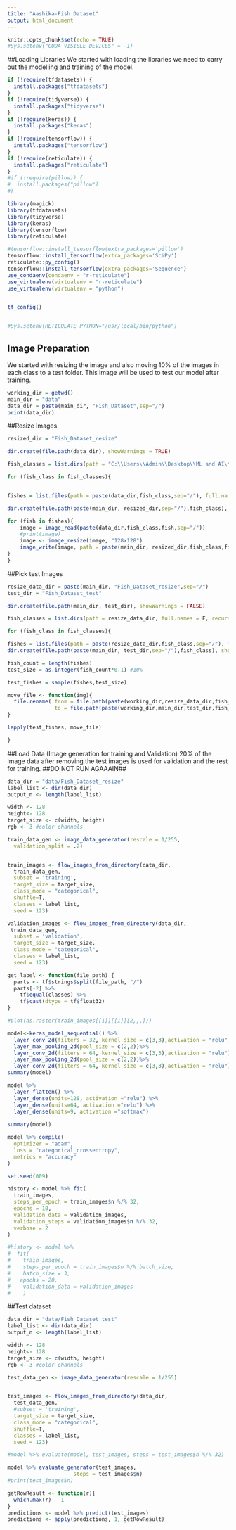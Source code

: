 ---
title: "Aashika-Fish Dataset"
output: html_document
---

```{r setup, include=FALSE}
knitr::opts_chunk$set(echo = TRUE)
#Sys.setenv("CUDA_VISIBLE_DEVICES" = -1)
```

##Loading Libraries
We started with loading the libraries we need to carry out the modelling and training of the model.


```{r load_lib}

if (!require(tfdatasets)) {
  install.packages("tfdatasets")
}
if (!require(tidyverse)) {
  install.packages("tidyverse")
}
if (!require(keras)) {
  install.packages("keras")
}
if (!require(tensorflow)) {
  install.packages("tensorflow")
}
if (!require(reticulate)) {
  install.packages("reticulate")
}
#if (!require(pillow)) {
#  install.packages("pillow")
#}

library(magick)
library(tfdatasets)
library(tidyverse)
library(keras)
library(tensorflow)
library(reticulate)

#tensorflow::install_tensorflow(extra_packages='pillow')
tensorflow::install_tensorflow(extra_packages='SciPy')
reticulate::py_config()
tensorflow::install_tensorflow(extra_packages='Sequence')
use_condaenv(condaenv = "r-reticulate")
use_virtualenv(virtualenv = "r-reticulate")
use_virtualenv(virtualenv = "python")


tf_config()


#Sys.setenv(RETICULATE_PYTHON="/usr/local/bin/python")
```


## Image Preparation
We started with resizing the image and also moving 10% of the images in each class to a test folder. This image will be used to test our model after training.

```{r variables}
working_dir = getwd()
main_dir = "data"
data_dir = paste(main_dir, "Fish_Dataset",sep="/")
print(data_dir)

```

##Resize Images

```{r image_resize}
resized_dir = "Fish_Dataset_resize"

dir.create(file.path(data_dir), showWarnings = TRUE)

fish_classes = list.dirs(path = "C:\\Users\\Admin\\Desktop\\ML and AI\\Fish_Dataset", full.names = F, recursive = F)

for (fish_class in fish_classes){


fishes = list.files(path = paste(data_dir,fish_class,sep="/"), full.names = F, recursive = F)

dir.create(file.path(paste(main_dir, resized_dir,sep="/"),fish_class), showWarnings = FALSE)

for (fish in fishes){
	image = image_read(paste(data_dir,fish_class,fish,sep="/")) 
	#print(image)
	image <- image_resize(image, "128x128")
	image_write(image, path = paste(main_dir, resized_dir,fish_class,fish,sep="/"), format = "png")
}
}
```


##Pick test Images

```{r image_test}
resize_data_dir = paste(main_dir, "Fish_Dataset_resize",sep="/")
test_dir = "Fish_Dataset_test"

dir.create(file.path(main_dir, test_dir), showWarnings = FALSE)

fish_classes = list.dirs(path = resize_data_dir, full.names = F, recursive = F)

for (fish_class in fish_classes){

fishes = list.files(path = paste(resize_data_dir,fish_class,sep="/"), full.names = F, recursive = F)
dir.create(file.path(paste(main_dir, test_dir,sep="/"),fish_class), showWarnings = FALSE)

fish_count = length(fishes)
test_size = as.integer(fish_count*0.1) #10%

test_fishes = sample(fishes,test_size)

move_file <- function(img){
  file.rename( from = file.path(paste(working_dir,resize_data_dir,fish_class,sep="/"), img) ,
               to = file.path(paste(working_dir,main_dir,test_dir,fish_class,sep="/"), img) )
}

lapply(test_fishes, move_file)

}
```


##Load Data (Image generation for training and Validation)
20% of the image data after removing the test images is used for validation and the rest for training.
##DO NOT RUN AGAAAIN##
```{r load_data}
data_dir = "data/Fish_Dataset_resize"
label_list <- dir(data_dir)
output_n <- length(label_list)

width <- 128
height<- 128
target_size <- c(width, height)
rgb <- 3 #color channels

train_data_gen <- image_data_generator(rescale = 1/255, 
  validation_split = .2)


train_images <- flow_images_from_directory(data_dir,
  train_data_gen,
  subset = 'training',
  target_size = target_size,
  class_mode = "categorical",
  shuffle=T,
  classes = label_list,
  seed = 123)

validation_images <- flow_images_from_directory(data_dir,
 train_data_gen, 
  subset = 'validation',
  target_size = target_size,
  class_mode = "categorical",
  classes = label_list,
  seed = 123)

get_label <- function(file_path) {
  parts <- tf$strings$split(file_path, "/")
  parts[-2] %>% 
    tf$equal(classes) %>% 
    tf$cast(dtype = tf$float32)
}

#plot(as.raster(train_images[[1]][[1]][2,,,]))
```


```{r}
model<-keras_model_sequential() %>%   
  layer_conv_2d(filters = 32, kernel_size = c(3,3),activation = "relu",input_shape=c(128, 128, 3)) %>%
  layer_max_pooling_2d(pool_size = c(2,2))%>%
  layer_conv_2d(filters = 64, kernel_size = c(3,3),activation = "relu") %>%
  layer_max_pooling_2d(pool_size = c(2,2))%>%
  layer_conv_2d(filters = 64, kernel_size = c(3,3),activation = "relu")
summary(model)

model %>%
  layer_flatten() %>%
  layer_dense(units=128, activation ="relu") %>%
  layer_dense(units=64, activation ="relu") %>%
  layer_dense(units=9, activation ="softmax")
  
summary(model)

```

```{r}
model %>% compile(
  optimizer = "adam",
  loss = "categorical_crossentropy",
  metrics = "accuracy" 
)
```

```{r}
set.seed(009)

history <- model %>% fit(
  train_images,
  steps_per_epoch = train_images$n %/% 32, 
  epochs = 10, 
  validation_data = validation_images,
  validation_steps = validation_images$n %/% 32,
  verbose = 2
)

#history <- model %>%
#  fit(
#    train_images,
#    steps_per_epoch = train_images$n %/% batch_size,
#    batch_size = 3,
#   epochs = 20,
#    validation_data = validation_images
#    )
```

##Test dataset
```{r}
data_dir = "data/Fish_Dataset_test"
label_list <- dir(data_dir)
output_n <- length(label_list)

width <- 128
height<- 128
target_size <- c(width, height)
rgb <- 3 #color channels

test_data_gen <- image_data_generator(rescale = 1/255)


test_images <- flow_images_from_directory(data_dir,
  test_data_gen,
  #subset = 'training',
  target_size = target_size,
  class_mode = "categorical",
  shuffle=T,
  classes = label_list,
  seed = 123)
```

```{r}
#model %>% evaluate(model, test_images, steps = test_images$n %/% 32)

model %>% evaluate_generator(test_images, 
                     steps = test_images$n)
#print(test_images$n)
```

```{r}
getRowResult <- function(r){
  which.max(r) - 1
}
predictions <- model %>% predict(test_images)
predictions <- apply(predictions, 1, getRowResult)
```
